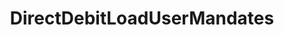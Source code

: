 ---
id: direct-debit-load-user-mandates
title: "DirectDebitLoadUserMandates"
description: "DirectDebitLoadUserMandates"
custom_edit_url: null
---